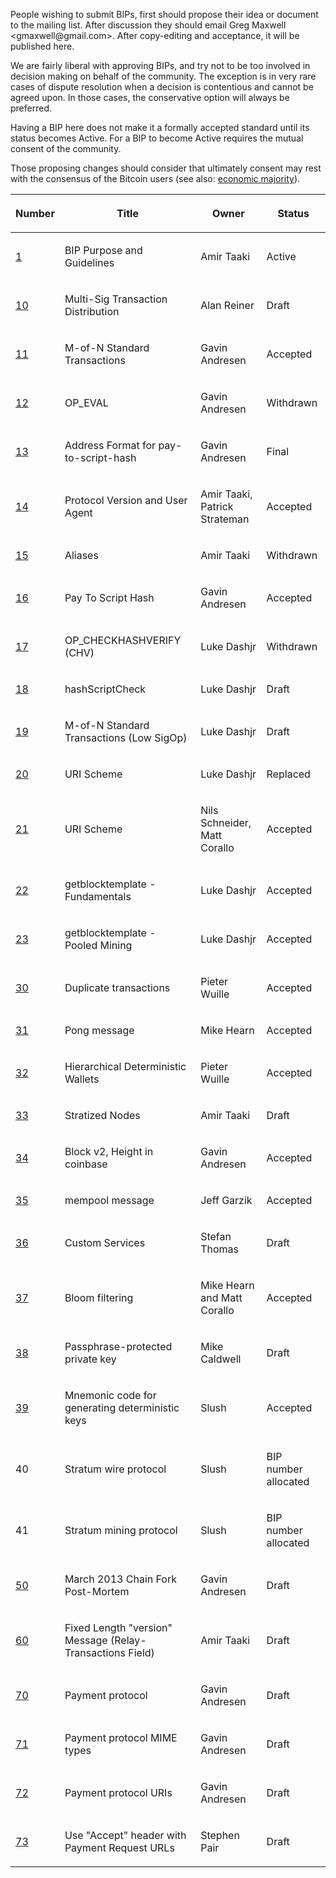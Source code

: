 People wishing to submit BIPs, first should propose their idea or document to the mailing list. After discussion they should email Greg Maxwell &lt;gmaxwell@gmail.com&gt;. After copy-editing and acceptance, it will be published here.

We are fairly liberal with approving BIPs, and try not to be too involved in decision making on behalf of the community. The exception is in very rare cases of dispute resolution when a decision is contentious and cannot be agreed upon. In those cases, the conservative option will always be preferred.

Having a BIP here does not make it a formally accepted standard until its status becomes Active. For a BIP to become Active requires the mutual consent of the community.

Those proposing changes should consider that ultimately consent may rest with the consensus of the Bitcoin users (see also: [https://en.bitcoin.it/wiki/Economic_majority economic majority]).

{| class="wikitable sortable" style="width: auto; text-align: center; font-size: smaller; table-layout: fixed;"
!Number
!Title
!Owner
!Status
|- style="background-color: #cfffcf"
| [[bip-0001.mediawiki|1]]
| BIP Purpose and Guidelines
| Amir Taaki
| Active
|-
| [[bip-0010.mediawiki|10]]
| Multi-Sig Transaction Distribution
| Alan Reiner
| Draft
|- style="background-color: #cfffcf"
| [[bip-0011.mediawiki|11]]
| M-of-N Standard Transactions
| Gavin Andresen
| Accepted
|- style="background-color: #ffcfcf"
| [[bip-0012.mediawiki|12]]
| OP_EVAL
| Gavin Andresen
| Withdrawn
|- style="background-color: #cfffcf"
| [[bip-0013.mediawiki|13]]
| Address Format for pay-to-script-hash
| Gavin Andresen
| Final
|- style="background-color: #cfffcf"
| [[bip-0014.mediawiki|14]]
| Protocol Version and User Agent
| Amir Taaki, Patrick Strateman
| Accepted
|- style="background-color: #ffcfcf"
| [[bip-0015.mediawiki|15]]
| Aliases
| Amir Taaki
| Withdrawn
|- style="background-color: #cfffcf"
| [[bip-0016.mediawiki|16]]
| Pay To Script Hash
| Gavin Andresen
| Accepted
|- style="background-color: #ffcfcf"
| [[bip-0017.mediawiki|17]]
| OP_CHECKHASHVERIFY (CHV)
| Luke Dashjr
| Withdrawn
|-
| [[bip-0018.mediawiki|18]]
| hashScriptCheck
| Luke Dashjr
| Draft
|-
| [[bip-0019.mediawiki|19]]
| M-of-N Standard Transactions (Low SigOp)
| Luke Dashjr
| Draft
|- style="background-color: #ffcfcf"
| [[bip-0020.mediawiki|20]]
| URI Scheme
| Luke Dashjr
| Replaced
|- style="background-color: #cfffcf"
| [[bip-0021.mediawiki|21]]
| URI Scheme
| Nils Schneider, Matt Corallo
| Accepted
|- style="background-color: #cfffcf"
| [[bip-0022.mediawiki|22]]
| getblocktemplate - Fundamentals
| Luke Dashjr
| Accepted
|- style="background-color: #cfffcf"
| [[bip-0023.mediawiki|23]]
| getblocktemplate - Pooled Mining
| Luke Dashjr
| Accepted
|- style="background-color: #cfffcf"
| [[bip-0030.mediawiki|30]]
| Duplicate transactions
| Pieter Wuille
| Accepted
|- style="background-color: #cfffcf"
| [[bip-0031.mediawiki|31]]
| Pong message
| Mike Hearn
| Accepted
|- style="background-color: #cfffcf"
| [[bip-0032.mediawiki|32]]
| Hierarchical Deterministic Wallets
| Pieter Wuille
| Accepted
|-
| [[bip-0033.mediawiki|33]]
| Stratized Nodes
| Amir Taaki
| Draft
|- style="background-color: #cfffcf"
| [[bip-0034.mediawiki|34]]
| Block v2, Height in coinbase
| Gavin Andresen
| Accepted
|- style="background-color: #cfffcf"
| [[bip-0035.mediawiki|35]]
| mempool message
| Jeff Garzik
| Accepted
|-
| [[bip-0036.mediawiki|36]]
| Custom Services
| Stefan Thomas
| Draft
|- style="background-color: #cfffcf"
| [[bip-0037.mediawiki|37]]
| Bloom filtering
| Mike Hearn and Matt Corallo
| Accepted
|-
| [[bip-0038.mediawiki|38]]
| Passphrase-protected private key
| Mike Caldwell
| Draft
|-
| [[bip-0039.mediawiki|39]]
| Mnemonic code for generating deterministic keys
| Slush
| Accepted
|-
| 40
| Stratum wire protocol
| Slush
| BIP number allocated
|-
| 41
| Stratum mining protocol
| Slush
| BIP number allocated
<!-- 42-49 reserved for stratum extensions -->
|-
| [[bip-0050.mediawiki|50]]
| March 2013 Chain Fork Post-Mortem
| Gavin Andresen
| Draft
<!-- 50 series reserved for a group of post-mortems -->
|-
| [[bip-0060.mediawiki|60]]
| Fixed Length "version" Message (Relay-Transactions Field)
| Amir Taaki
| Draft
|-
| [[bip-0070.mediawiki|70]]
| Payment protocol
| Gavin Andresen
| Draft
|-
| [[bip-0071.mediawiki|71]]
| Payment protocol MIME types
| Gavin Andresen
| Draft
|-
| [[bip-0072.mediawiki|72]]
| Payment protocol URIs
| Gavin Andresen
| Draft
|-
| [[bip-0073.mediawiki|73]]
| Use "Accept" header with Payment Request URLs
| Stephen Pair
| Draft
|}

<!-- IMPORTANT!  See the instructions at the top of this page, do NOT JUST add BIPs here! -->
